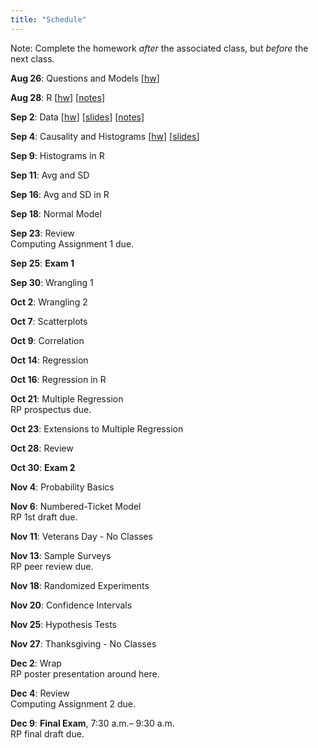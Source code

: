 ```yaml
---
title: "Schedule"
---
```


Note: Complete the homework *after* the associated class, but *before* the next class.


**Aug 26**: Questions and Models [[hw](01-hw.html)]

**Aug 28**: R [[hw](02-hw.html)] [[notes](files/02-notes-computing.html)]

**Sep 2**: Data [[hw](03-hw.html)] [[slides](files/03-slides-dfs.pdf)] [[notes](files/03-notes-dfs.html)]

**Sep 4**: Causality and Histograms [[hw](04-hw.html)] [[slides](04-slides-causality.pdf)]

**Sep 9**: Histograms in R  

**Sep 11**: Avg and SD  

**Sep 16**: Avg and SD in R  

**Sep 18**: Normal Model  

**Sep 23**: Review  
[Computing Assignment 1 due.]{.remarks}

**Sep 25**: [**Exam 1**]{.text-warning}  

**Sep 30**: Wrangling 1  

**Oct 2**: Wrangling 2  

**Oct 7**: Scatterplots  

**Oct 9**: Correlation  

**Oct 14**: Regression  

**Oct 16**: Regression in R  

**Oct 21**: Multiple Regression  
[RP prospectus due.]{.remarks}

**Oct 23**: Extensions to Multiple Regression  

**Oct 28**: Review  

**Oct 30**: [**Exam 2**]{.text-warning}

**Nov 4**: Probability Basics  

**Nov 6**: Numbered-Ticket Model  
[RP 1st draft due.]{.remarks}

**Nov 11**: [Veterans Day - No Classes]{.text-success}

**Nov 13**: Sample Surveys  
[RP peer review due.]{.remarks}

**Nov 18**: Randomized Experiments  

**Nov 20**: Confidence Intervals  

**Nov 25**: Hypothesis Tests  

**Nov 27**: [Thanksgiving - No Classes]{.text-success} 

**Dec 2**: Wrap  
[RP poster presentation around here.]{.remarks}

**Dec 4**: Review  
[Computing Assignment 2 due.]{.remarks}

**Dec 9**: [**Final Exam**]{.text-warning}, 7:30 a.m.– 9:30 a.m.  
[RP final draft due.]{.remarks}
